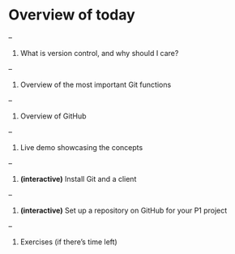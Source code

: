 # Overview of today

--

1. What is version control, and why should I care?

--

1. Overview of the most important Git functions

--

1. Overview of GitHub

--

1. Live demo showcasing the concepts

--

1. **(interactive)** Install Git and a client

--

1. **(interactive)** Set up a repository on GitHub for your P1 project

--

1. Exercises (if there's time left)
